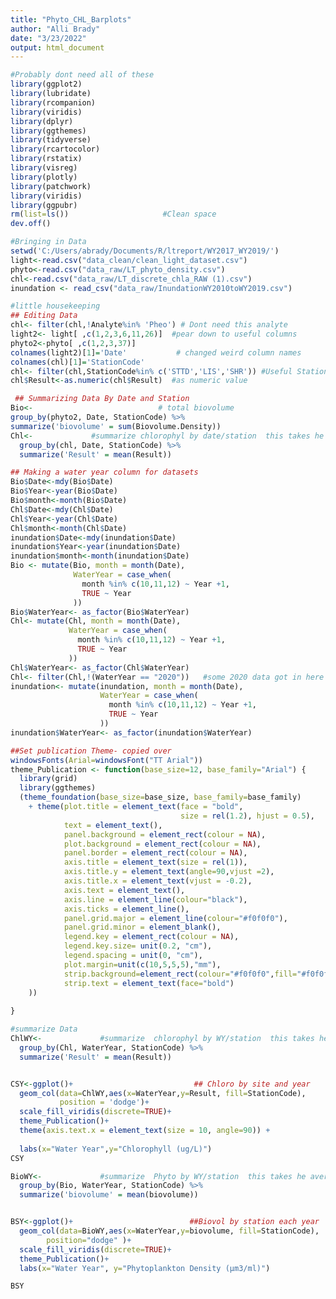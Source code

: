 ```yaml
---
title: "Phyto_CHL_Barplots"
author: "Alli Brady"
date: "3/23/2022"
output: html_document
---
```


```r
#Probably dont need all of these
library(ggplot2)
library(lubridate)
library(rcompanion)
library(viridis)
library(dplyr)
library(ggthemes)
library(tidyverse)
library(rcartocolor)
library(rstatix)
library(visreg)
library(plotly)
library(patchwork)
library(viridis)
library(ggpubr)
rm(list=ls())                     #Clean space
dev.off()
```

```r
#Bringing in Data
setwd('C:/Users/abrady/Documents/R/ltreport/WY2017_WY2019/')
light<-read.csv("data_clean/clean_light_dataset.csv")
phyto<-read.csv("data_raw/LT_phyto_density.csv")
chl<-read.csv("data_raw/LT_discrete_chla_RAW (1).csv")
inundation <- read_csv("data_raw/InundationWY2010toWY2019.csv")
```

```r
#little housekeeping
## Editing Data 
chl<- filter(chl,!Analyte%in% 'Pheo') # Dont need this analyte
light2<- light[ ,c(1,2,3,6,11,26)]  #pear down to useful columns
phyto2<-phyto[ ,c(1,2,3,37)]
colnames(light2)[1]='Date'           # changed weird column names
colnames(chl)[1]='StationCode'
chl<- filter(chl,StationCode%in% c('STTD','LIS','SHR')) #Useful Stations only
chl$Result<-as.numeric(chl$Result)  #as numeric value
```

```r
 ## Summarizing Data By Date and Station
Bio<-                            # total biovolume 
group_by(phyto2, Date, StationCode) %>%
summarize('biovolume' = sum(Biovolume.Density))  
Chl<-             #summarize chlorophyl by date/station  this takes he average of the sample and replicate sample
  group_by(chl, Date, StationCode) %>%
  summarize('Result' = mean(Result))
```

```r
## Making a water year column for datasets
Bio$Date<-mdy(Bio$Date)
Bio$Year<-year(Bio$Date)
Bio$month<-month(Bio$Date)
Chl$Date<-mdy(Chl$Date)
Chl$Year<-year(Chl$Date)
Chl$month<-month(Chl$Date)
inundation$Date<-mdy(inundation$Date)
inundation$Year<-year(inundation$Date)
inundation$month<-month(inundation$Date)
Bio <- mutate(Bio, month = month(Date), 
              WaterYear = case_when(
                month %in% c(10,11,12) ~ Year +1,
                TRUE ~ Year
              ))                           
Bio$WaterYear<- as_factor(Bio$WaterYear)
Chl<- mutate(Chl, month = month(Date),   
             WaterYear = case_when(
               month %in% c(10,11,12) ~ Year +1,
               TRUE ~ Year
             ))                           
Chl$WaterYear<- as_factor(Chl$WaterYear)
Chl<- filter(Chl,!(WaterYear == "2020"))   #some 2020 data got in here
inundation<- mutate(inundation, month = month(Date), 
                    WaterYear = case_when(
                      month %in% c(10,11,12) ~ Year +1,
                      TRUE ~ Year
                    ))                           
inundation$WaterYear<- as_factor(inundation$WaterYear)
```

```r
##Set publication Theme- copied over
windowsFonts(Arial=windowsFont("TT Arial"))
theme_Publication <- function(base_size=12, base_family="Arial") {
  library(grid)
  library(ggthemes)
  (theme_foundation(base_size=base_size, base_family=base_family)
    + theme(plot.title = element_text(face = "bold",
                                      size = rel(1.2), hjust = 0.5),
            text = element_text(),
            panel.background = element_rect(colour = NA),
            plot.background = element_rect(colour = NA),
            panel.border = element_rect(colour = NA),
            axis.title = element_text(size = rel(1)),
            axis.title.y = element_text(angle=90,vjust =2),
            axis.title.x = element_text(vjust = -0.2),
            axis.text = element_text(), 
            axis.line = element_line(colour="black"),
            axis.ticks = element_line(),
            panel.grid.major = element_line(colour="#f0f0f0"),
            panel.grid.minor = element_blank(),
            legend.key = element_rect(colour = NA),
            legend.key.size= unit(0.2, "cm"),
            legend.spacing = unit(0, "cm"),
            plot.margin=unit(c(10,5,5,5),"mm"),
            strip.background=element_rect(colour="#f0f0f0",fill="#f0f0f0"),
            strip.text = element_text(face="bold")
    ))
  
}
```

```r

#summarize Data
ChlWY<-             #summarize  chlorophyl by WY/station  this takes he average of the sample and replicate sample
  group_by(Chl, WaterYear, StationCode) %>%
  summarize('Result' = mean(Result))  


CSY<-ggplot()+                           ## Chloro by site and year
  geom_col(data=ChlWY,aes(x=WaterYear,y=Result, fill=StationCode),
           position = 'dodge')+
  scale_fill_viridis(discrete=TRUE)+
  theme_Publication()+
  theme(axis.text.x = element_text(size = 10, angle=90)) +
  
  labs(x="Water Year",y="Chlorophyll (ug/L)")
CSY

```

```r
BioWY<-             #summarize  Phyto by WY/station  this takes he average of the sample and replicate sample
  group_by(Bio, WaterYear, StationCode) %>%
  summarize('biovolume' = mean(biovolume))  


BSY<-ggplot()+                          ##Biovol by station each year
  geom_col(data=BioWY,aes(x=WaterYear,y=biovolume, fill=StationCode),
        position="dodge" )+
  scale_fill_viridis(discrete=TRUE)+
  theme_Publication()+
  labs(x="Water Year", y="Phytoplankton Density (μm3/ml)")

BSY
```

